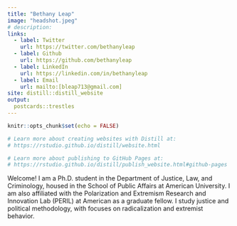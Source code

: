 ```yaml
---
title: "Bethany Leap"
image: "headshot.jpeg"
# description: 
links: 
  - label: Twitter
    url: https://twitter.com/bethanyleap
  - label: Github
    url: https://github.com/bethanyleap
  - label: LinkedIn
    url: https://linkedin.com/in/bethanyleap
  - label: Email
    url: mailto:[bleap713@gmail.com]
site: distill::distill_website
output: 
  postcards::trestles
---
```


```r
knitr::opts_chunk$set(echo = FALSE)

# Learn more about creating websites with Distill at:
# https://rstudio.github.io/distill/website.html

# Learn more about publishing to GitHub Pages at:
# https://rstudio.github.io/distill/publish_website.html#github-pages

```

Welcome! I am a Ph.D. student in the Department of Justice, Law, and Criminology, housed in the School of Public Affairs at American University. I am also affiliated with the Polarization and Extremism Research and Innovation Lab (PERIL) at American as a graduate fellow. I study justice and political methodology, with focuses on radicalization and extremist behavior.  

